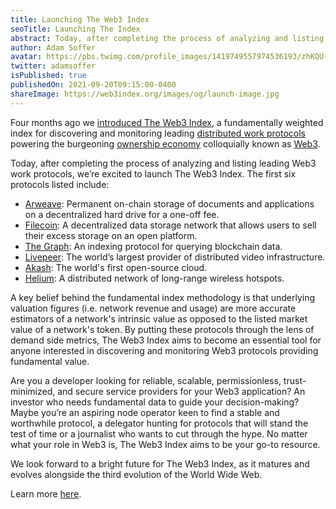 ```yaml
---
title: Launching The Web3 Index
seoTitle: Launching The Index
abstract: Today, after completing the process of analyzing and listing leading Web3 work protocols, we’re excited to launch The Web3 Index.
author: Adam Soffer
avatar: https://pbs.twimg.com/profile_images/1419749557974536193/zhKQU-Fo_400x400.jpg
twitter: adamsoffer
isPublished: true
publishedOn: 2021-09-20T09:15:00-0400
shareImage: https://web3index.org/images/og/launch-image.jpg
---
```


Four months ago we [introduced The Web3 Index](https://web3index.org/blog/introducing-the-web3-index), a fundamentally weighted index for discovering and monitoring leading [distributed work protocols](https://www.gemini.com/cryptopedia/distributed-work-protocols-web3-lpt-fil-grt) powering the burgeoning [ownership economy](https://variant.fund/the-ownership-economy-crypto-and-consumer-software/) colloquially known as [Web3](https://eshita.mirror.xyz/H5bNIXATsWUv_QbbEz6lckYcgAa2rhXEPDRkecOlCOI).

Today, after completing the process of analyzing and listing leading Web3 work protocols, we’re excited to launch The Web3 Index. The first six protocols listed include:

- [Arweave](https://www.arweave.org/): Permanent on-chain storage of documents and applications on a decentralized hard drive for a one-off fee.
- [Filecoin](https://filecoin.io/): A decentralized data storage network that allows users to sell their excess storage on an open platform.
- [The Graph](https://thegraph.com/): An indexing protocol for querying blockchain data.
- [Livepeer](https://livepeer.org/): The world’s largest provider of distributed video infrastructure.
- [Akash](https://akash.network/): The world's first open-source cloud.
- [Helium](https://www.helium.com/): A distributed network of long-range wireless hotspots.

A key belief behind the fundamental index methodology is that underlying valuation figures (i.e. network revenue and usage) are more accurate estimators of a network's intrinsic value as opposed to the listed market value of a network's token. By putting these protocols through the lens of demand side metrics, The Web3 Index aims to become an essential tool for anyone interested in discovering and monitoring Web3 protocols providing fundamental value.

Are you a developer looking for reliable, scalable, permissionless, trust-minimized, and secure service providers for your Web3 application? An investor who needs fundamental data to guide your decision-making? Maybe you’re an aspiring node operator keen to find a stable and worthwhile protocol, a delegator hunting for protocols that will stand the test of time or a journalist who wants to cut through the hype. No matter what your role in Web3 is, The Web3 Index aims to be your go-to resource.

We look forward to a bright future for The Web3 Index, as it matures and evolves alongside the third evolution of the World Wide Web.

Learn more [here](https://web3index.org/).
